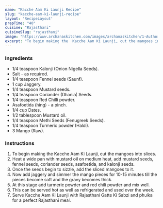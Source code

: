 ---
name: "Kacche Aam Ki Launji Recipe"
slug: "kacche-aam-ki-launji-recipe"
layout: 'RecipeLayout'
prepTime: "40"
cuisine: "Rajasthani"
cuisineSlug: "rajasthani"
image: "https://www.archanaskitchen.com/images/archanaskitchen/1-Author/Waagmi_Soni/Kacche_Aam_ki_Launji.jpg"
excerpt: "To begin making the  Kacche Aam Ki Launji, cut the mangoes into slices"
---

### Ingredients

- 1/4 teaspoon Kalonji (Onion Nigella Seeds).
- Salt - as required.
- 1/4 teaspoon Fennel seeds (Saunf).
- 1 cup Jaggery.
- 1/4 teaspoon Mustard seeds.
- 1/4 teaspoon Coriander (Dhania) Seeds.
- 1/4 teaspoon Red Chilli powder.
- Asafoetida (hing) - a pinch.
- 1/4 cup Dates.
- 1/2 tablespoon Mustard oil.
- 1/4 teaspoon Methi Seeds (Fenugreek Seeds).
- 1/4 teaspoon Turmeric powder (Haldi).
- 3 Mango (Raw).

### Instructions

1. To begin making the  Kacche Aam Ki Launji, cut the mangoes into slices.
1. Heat a wide pan with mustard oil on medium heat, add mustard seeds, fennel seeds, coriander seeds, asafoetida, and kalonji seeds.
1. Once the seeds begin to sizzle, add the sliced mangoes to it.
1. Now add jaggery and simmer the mango pieces for 10-15 minutes till the pieces become soft and the gravy becomes thick.
1. At this stage add turmeric powder and red chili powder and mix well.
1. This can be served hot as well as refrigerated and used over the week.
1. Serve Kacche Aam Ki Launji with Rajasthani Gatte Ki Sabzi and phulka for a perfect Rajasthani meal.
